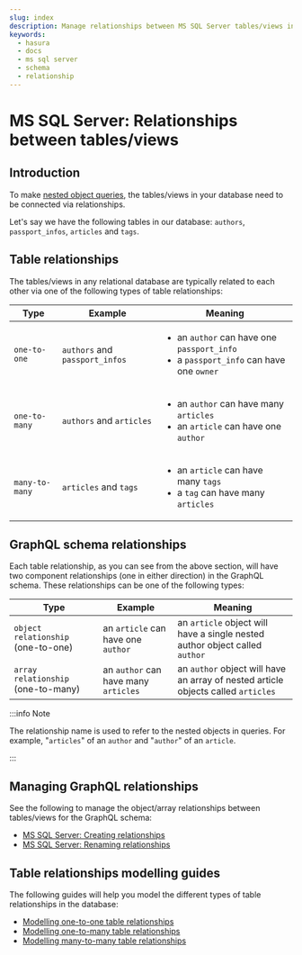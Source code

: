 ```yaml
---
slug: index
description: Manage relationships between MS SQL Server tables/views in Hasura
keywords:
  - hasura
  - docs
  - ms sql server
  - schema
  - relationship
---
```


# MS SQL Server: Relationships between tables/views

## Introduction

To make [nested object queries](/graphql/core/databases/ms-sql-server/queries/nested-object-queries.mdx),
the tables/views in your database need to be connected via
relationships.

Let's say we have the following tables in our database: `authors`,
`passport_infos`, `articles` and `tags`.

## Table relationships

The tables/views in any relational database are typically related to
each other via one of the following types of table relationships:

<table>
  <colgroup>
    <col style={{ width: "17%" }} />
    <col style={{ width: "35%" }} />
    <col style={{ width: "46%" }} />
  </colgroup>
  <thead>
    <tr class="header">
      <th>Type</th>
      <th>Example</th>
      <th>Meaning</th>
    </tr>
  </thead>
  <tbody>
    <tr class="odd">
      <td>
        <code>one-to-one</code>
      </td>
      <td>
        <code>authors</code> and <code>passport_infos</code>
      </td>
      <td>
        <ul>
          <li>
            an <code>author</code> can have one <code>passport_info</code>
          </li>
          <li>
            a <code>passport_info</code> can have one <code>owner</code>
          </li>
        </ul>
      </td>
    </tr>
    <tr class="even">
      <td>
        <code>one-to-many</code>
      </td>
      <td>
        <code>authors</code> and <code>articles</code>
      </td>
      <td>
        <ul>
          <li>
            an <code>author</code> can have many <code>articles</code>
          </li>
          <li>
            an <code>article</code> can have one <code>author</code>
          </li>
        </ul>
      </td>
    </tr>
    <tr class="odd">
      <td>
        <code>many-to-many</code>
      </td>
      <td>
        <code>articles</code> and <code>tags</code>
      </td>
      <td>
        <ul>
          <li>
            an <code>article</code> can have many <code>tags</code>
          </li>
          <li>
            a <code>tag</code> can have many <code>articles</code>
          </li>
        </ul>
      </td>
    </tr>
  </tbody>
</table>

## GraphQL schema relationships

Each table relationship, as you can see from the above section, will
have two component relationships (one in either direction) in the
GraphQL schema. These relationships can be one of the following types:

| Type                               | Example                              | Meaning                                                                           |
| ---------------------------------- | ------------------------------------ | --------------------------------------------------------------------------------- |
| `object relationship` (one-to-one) | an `article` can have one `author`   | an `article` object will have a single nested author object called `author`       |
| `array relationship` (one-to-many) | an `author` can have many `articles` | an `author` object will have an array of nested article objects called `articles` |

:::info Note

The relationship name is used to refer to the nested objects in queries.
For example, "`articles`" of an `author` and "`author`" of an `article`.

:::

## Managing GraphQL relationships

See the following to manage the object/array relationships between
tables/views for the GraphQL schema:

- [MS SQL Server: Creating relationships](/graphql/core/databases/ms-sql-server/schema/table-relationships/create.mdx)
- [MS SQL Server: Renaming relationships](/graphql/core/databases/ms-sql-server/schema/table-relationships/rename.mdx)

## Table relationships modelling guides

The following guides will help you model the different types of table
relationships in the database:

- [Modelling one-to-one table relationships](/graphql/core/guides/data-modelling/one-to-one.mdx)
- [Modelling one-to-many table relationships](/graphql/core/guides/data-modelling/one-to-many.mdx)
- [Modelling many-to-many table relationships](/graphql/core/guides/data-modelling/many-to-many.mdx)
